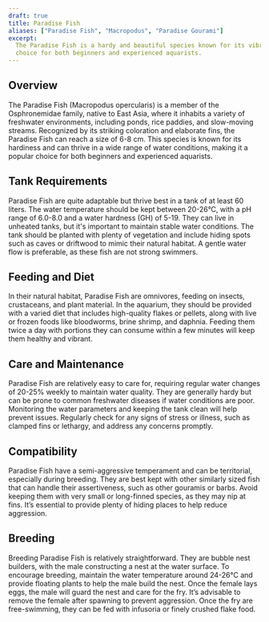 ```yaml
---
draft: true
title: Paradise Fish
aliases: ["Paradise Fish", "Macropodus", "Paradise Gourami"]
excerpt:
  The Paradise Fish is a hardy and beautiful species known for its vibrant colors and elaborate fins. It's an excellent
  choice for both beginners and experienced aquarists.
---
```


## Overview

The Paradise Fish (Macropodus opercularis) is a member of the Osphronemidae family, native to East Asia, where it
inhabits a variety of freshwater environments, including ponds, rice paddies, and slow-moving streams. Recognized by its
striking coloration and elaborate fins, the Paradise Fish can reach a size of 6-8 cm. This species is known for its
hardiness and can thrive in a wide range of water conditions, making it a popular choice for both beginners and
experienced aquarists.

## Tank Requirements

Paradise Fish are quite adaptable but thrive best in a tank of at least 60 liters. The water temperature should be kept
between 20-26°C, with a pH range of 6.0-8.0 and a water hardness (GH) of 5-19. They can live in unheated tanks, but it's
important to maintain stable water conditions. The tank should be planted with plenty of vegetation and include hiding
spots such as caves or driftwood to mimic their natural habitat. A gentle water flow is preferable, as these fish are
not strong swimmers.

## Feeding and Diet

In their natural habitat, Paradise Fish are omnivores, feeding on insects, crustaceans, and plant material. In the
aquarium, they should be provided with a varied diet that includes high-quality flakes or pellets, along with live or
frozen foods like bloodworms, brine shrimp, and daphnia. Feeding them twice a day with portions they can consume within
a few minutes will keep them healthy and vibrant.

## Care and Maintenance

Paradise Fish are relatively easy to care for, requiring regular water changes of 20-25% weekly to maintain water
quality. They are generally hardy but can be prone to common freshwater diseases if water conditions are poor.
Monitoring the water parameters and keeping the tank clean will help prevent issues. Regularly check for any signs of
stress or illness, such as clamped fins or lethargy, and address any concerns promptly.

## Compatibility

Paradise Fish have a semi-aggressive temperament and can be territorial, especially during breeding. They are best kept
with other similarly sized fish that can handle their assertiveness, such as other gouramis or barbs. Avoid keeping them
with very small or long-finned species, as they may nip at fins. It’s essential to provide plenty of hiding places to
help reduce aggression.

## Breeding

Breeding Paradise Fish is relatively straightforward. They are bubble nest builders, with the male constructing a nest
at the water surface. To encourage breeding, maintain the water temperature around 24-26°C and provide floating plants
to help the male build the nest. Once the female lays eggs, the male will guard the nest and care for the fry. It’s
advisable to remove the female after spawning to prevent aggression. Once the fry are free-swimming, they can be fed
with infusoria or finely crushed flake food.
